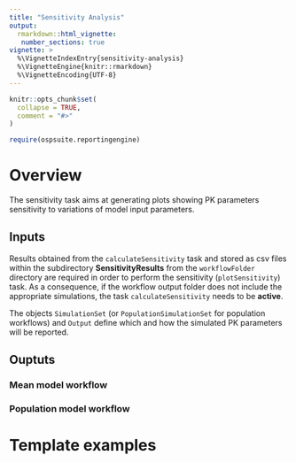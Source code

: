 ---
title: "Sensitivity Analysis"
output: 
  rmarkdown::html_vignette:
   number_sections: true
vignette: >
  %\VignetteIndexEntry{sensitivity-analysis}
  %\VignetteEngine{knitr::rmarkdown}
  %\VignetteEncoding{UTF-8}
---

```{r vignette setup, include = FALSE}
knitr::opts_chunk$set(
  collapse = TRUE,
  comment = "#>"
)
```

```{r setup}
require(ospsuite.reportingengine)
```

# Overview

The sensitivity task aims at generating plots showing PK parameters sensitivity to variations of model input parameters.

## Inputs

Results obtained from the `calculateSensitivity` task and stored as csv files within the subdirectory __SensitivityResults__ from the `workflowFolder` directory are required in order to perform the sensitivity (`plotSensitivity`) task.
As a consequence, if the workflow output folder does not include the appropriate simulations, the task `calculateSensitivity` needs to be __active__.

The objects `SimulationSet` (or `PopulationSimulationSet` for population workflows) and `Output` define which and how the simulated PK parameters will be reported.

## Ouptuts

### Mean model workflow

### Population model workflow

# Template examples
